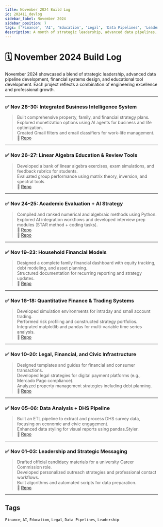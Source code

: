 ```yaml
---
title: November 2024 Build Log
id: 202411_devlog
sidebar_label: November 2024
sidebar_position: 7
tags: ['Finance', 'AI', 'Education', 'Legal', 'Data Pipelines', 'Leadership']
description: A month of strategic leadership, advanced data pipelines, financial modeling, and educational tooling, showcasing a broad skill set in AI engineering and technical development.
---
```



<Head>
	<script type="application/ld+json">
		{`{
      "@context": "https://schema.org",
      "@type": "BlogPosting",
      "headline": "November 2024 Build Log",
      "description": "A month of strategic leadership, advanced data pipelines, financial modeling, and educational tooling, showcasing a broad skill set in AI engineering and technical development.",
      "author": {
        "@type": "Person",
        "name": "Matías Iglesias"
      },
      "datePublished": "2024-11-01",
      "dateModified": "2024-11-30",
      "url": "https://main.matuteiglesias.link/docs/BuildLog/202411_devlog",
      "publisher": {
        "@type": "Organization",
        "name": "Matías Iglesias",
        "logo": {
          "@type": "ImageObject",
          "url": "https://main.matuteiglesias.link/icons/android-icon-192x192.png"
        }
      },
      "keywords": ["Finance", "AI", "Education", "Legal", "Data Pipelines", "Leadership"]
    }`}
	</script>
</Head>

# 🗓️ November 2024 Build Log

November 2024 showcased a blend of strategic leadership, advanced data pipeline development, financial systems design, and educational tool development. Each project reflects a combination of engineering excellence and professional growth.

---

### ✅ Nov 28–30: Integrated Business Intelligence System

> Built comprehensive property, family, and financial strategy plans.  
> Explored monetization options using AI agents for business and life optimization.  
> Created Gmail filters and email classifiers for work-life management.  
> 🔗 [Repo](/repos/ai-business-strategy/)

---

### ✅ Nov 26–27: Linear Algebra Education & Review Tools

> Developed a bank of linear algebra exercises, exam simulations, and feedback rubrics for students.  
> Evaluated group performance using matrix theory, inversion, and spectral tools.  
> 🔗 [Repo](/repos/linear-algebra-evaluator/)

---

### ✅ Nov 24–25: Academic Evaluation + AI Strategy

> Compiled and ranked numerical and algebraic methods using Python.  
> Explored AI integration workflows and developed interview prep modules (STAR method + coding tasks).  
> 🔗 [Repo](/repos/academic-method-evaluator/)  
> 🔗 [Repo](/repos/ai-interview-prep/)

---

### ✅ Nov 19–23: Household Financial Models

> Designed a complete family financial dashboard with equity tracking, debt modeling, and asset planning.  
> Structured documentation for recurring reporting and strategy updates.  
> 🔗 [Repo](/repos/family-finance-dashboard/)

---

### ✅ Nov 16–18: Quantitative Finance & Trading Systems

> Developed simulation environments for intraday and small account trading.  
> Performed risk profiling and constructed strategy portfolios.  
> Integrated matplotlib and pandas for multi-variable time series analysis.  
> 🔗 [Repo](/repos/quant-finance-strategy/)

---

### ✅ Nov 10–20: Legal, Financial, and Civic Infrastructure

> Designed templates and guides for financial and consumer transactions.  
> Developed legal strategies for digital payment platforms (e.g., Mercado Pago compliance).  
> Analyzed property management strategies including debt planning.  
> 🔗 [Repo](/repos/legal-financial-guides/)

---

### ✅ Nov 05–06: Data Analysis + DHS Pipeline

> Built an ETL pipeline to extract and process DHS survey data, focusing on economic and civic engagement.  
> Enhanced data styling for visual reports using pandas.Styler.  
> 🔗 [Repo](/repos/dhs-etl-engagement/)

---

### ✅ Nov 01–03: Leadership and Strategic Messaging

> Drafted official candidacy materials for a university Career Commission role.  
> Developed personalized outreach strategies and professional contact workflows.  
> Built algorithms and automated scripts for data preparation.  
> 🔗 [Repo](/repos/leadership-comms-lcd/)

---

## Tags

`Finance`, `AI`, `Education`, `Legal`, `Data Pipelines`, `Leadership`
